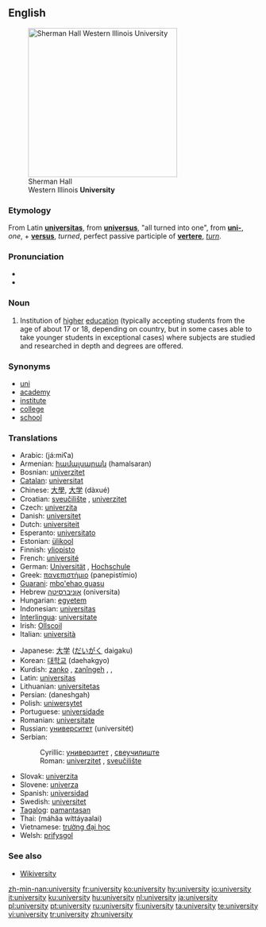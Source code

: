 {{wikipedia}}
==English==
[[Image:Sherman Hall.jpg|thumb|right|300px|Sherman Hall<br>Western Illinois '''University''']]

===Etymology===
From Latin '''[[universitas]]''', from '''[[universus]]''', "all turned into one", from '''[[uni-]]''', ''one'', + '''[[versus]]''', ''turned'', perfect passive participle of '''[[vertere]]''', ''[[turn]]''.

===Pronunciation===
* {{IPA|/juːnɪˈvɜːsətiː/}}
*{{audio|en-us-university.ogg|Audio (US)}}

===Noun===
{{en-noun|universities}}

# Institution of [[high]]er [[education]] (typically accepting students from the age of about 17 or 18, depending on country, but in some cases able to take younger students in exceptional cases) where subjects are studied and researched in depth and degrees are offered.

===Synonyms===
*[[uni]]
*[[academy]]
*[[institute]]
*[[college]]
*[[school]]

===Translations===
{{rfc-level|Translations at L3+ (AutoFormat would have corrected level of Synonyms)}}
{{trans-top|institution of higher education}}
*Arabic: {{ARchar|[[جامعة|جامِعَة]]}} (já:miʕa) {{f}}
*Armenian: [[համալսարան]] (hamalsaran)
*Bosnian: [[univerzitet#Bosnian|univerzitet]] {{m}}
*[[Catalan]]: [[universitat]] {{f}}
*Chinese: [[大學]], [[大学]] (dàxué)
*Croatian: [[sveučilište]] {{n}}, [[univerzitet#Croatian|univerzitet]] {{m}}
*Czech: [[univerzita#Czech|univerzita]] {{f}}
*Danish: [[universitet]]
*Dutch: [[universiteit]]
*Esperanto: [[universitato]]
*Estonian: [[ülikool]]
*Finnish: [[yliopisto]]
*French: [[université]] {{f}}
*German: [[Universität]] {{f}}, [[Hochschule]] {{f}}
*Greek: [[πανεπιστήμιο]] (panepistímio) {{n}}
*[[Guarani]]: [[mbo'ehao guasu]]
*Hebrew [[אוניברסיטה]] (oniversita) {{f}}
*Hungarian: [[egyetem]]
*Indonesian: [[universitas]]
*[[Interlingua]]: [[universitate]]
*Irish: [[Ollscoil]]
*Italian: [[università]]
{{trans-mid}}
*Japanese: [[大学]] ([[だいがく]] daigaku)
*Korean: [[대학교]] (daehakgyo)
*Kurdish: [[zanko]] {{f}}, [[zanîngeh]] {{f}}, {{KUchar|[[زانکۆ]]}}, {{KUchar|[[دانیشتگا]]}}
*Latin: [[universitas]] {{f}}
*Lithuanian: [[universitetas]] {{m}}
*Persian: {{FAchar|[[دانشگاه]]}} (daneshgah)
*Polish: [[uniwersytet]] {{m}}
*Portuguese: [[universidade]] {{f}}
*Romanian: [[universitate]] {{f}}
*Russian: [[университет]] (universitét)
*Serbian:
*:Cyrillic: [[универзитет#Serbian|универзитет]] {{m}}, [[свеучилиште]] {{n}}
*:Roman: [[univerzitet#Serbian|univerzitet]] {{m}}, [[sveučilište]] {{n}}
*Slovak: [[univerzita]] {{f}}
*Slovene: [[univerza]] {{f}}
*Spanish: [[universidad]] {{f}}
*Swedish: [[universitet]] {{n}}
*[[Tagalog]]: [[pamantasan]]
*Thai: {{THchar|[[มหาวิทยาลัย]]}} (máhăa wíttáyaalai)
*Vietnamese: [[trường đại học]]
*Welsh: [[prifysgol]]
{{trans-bottom}}

===See also===
*[http://textbook.wikipedia.org/wiki/Wikiversity Wikiversity]

[[zh-min-nan:university]]
[[fr:university]]
[[ko:university]]
[[hy:university]]
[[io:university]]
[[it:university]]
[[ku:university]]
[[hu:university]]
[[nl:university]]
[[ja:university]]
[[pl:university]]
[[pt:university]]
[[ru:university]]
[[fi:university]]
[[ta:university]]
[[te:university]]
[[vi:university]]
[[tr:university]]
[[zh:university]]